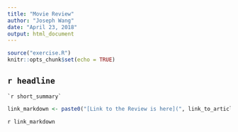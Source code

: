 ```yaml
---
title: "Movie Review"
author: "Joseph Wang"
date: "April 23, 2018"
output: html_document
---
```


```r
source("exercise.R")
knitr::opts_chunk$set(echo = TRUE)
```

## `r headline`

```
`r short_summary`
```

```r
link_markdown <- paste0("[Link to the Review is here](", link_to_article, ")")
```

`r link_markdown`
